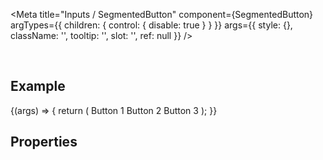 
<Meta
  title="Inputs / SegmentedButton"
  component={SegmentedButton}
  argTypes={{
    children: { control: { disable: true } }
  }}
  args={{
    style: {},
    className: '',
    tooltip: '',
    slot: '',
    ref: null
  }}
/>

<DocsHeader />

<br />

## Example

<Canvas>
  <Story name="Default">
    {(args) => {
      return (
        <SegmentedButton {...args}>
          <ToggleButton>Button 1</ToggleButton>
          <ToggleButton pressed>Button 2</ToggleButton>
          <ToggleButton>Button 3</ToggleButton>
        </SegmentedButton>
      );
    }}
  </Story>
</Canvas>

## Properties

<ArgsTable story="." />
